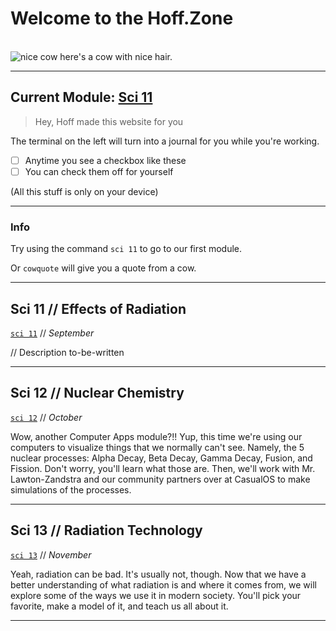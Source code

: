 # Welcome to the Hoff.Zone
<br />

<div style={{width: '100%', display: 'flex', flexDirection: 'column', alignItems: 'center'}}>
  <img
    src="https://media0.giphy.com/media/h55EUEsTG9224/giphy.webp?cid=2d6378eblxpyc43h354bwksaqw1ebgpnau4f0kstz6psp5p7&ep=v1_gifs_search&rid=giphy.webp&ct=g"
    alt="nice cow"
    style={{ maxWidth: '320px', padding: '1rem', border: '1px solid var(--primary)', borderRadius: '10px'}}
  />
  <span className="mt-0">here's a cow with nice hair.</span>
</div>

---

## Current Module: [Sci 11](/sci/11)

> Hey, Hoff made this website for you

The terminal on the left will turn into a journal for you while you're working.

- [ ] Anytime you see a checkbox like these
- [ ] You can check them off for yourself

(All this stuff is only on your device)

---

### Info

Try using the command `sci 11` to go to our first module.

Or `cowquote` will give you a quote from a cow.

---

## Sci 11 // Effects of Radiation
[`sci 11`](/sci/11) // *September*

// Description to-be-written

---

## Sci 12 // Nuclear Chemistry
[`sci 12`](/sci/12) // *October*

Wow, another Computer Apps module?!! Yup, this time we're using our computers to visualize things that we normally can't see. Namely, the 5 nuclear processes: Alpha Decay, Beta Decay, Gamma Decay, Fusion, and Fission. Don't worry, you'll learn what those are. Then, we'll work with Mr. Lawton-Zandstra and our community partners over at CasualOS to make simulations of the processes.

---

## Sci 13 // Radiation Technology
[`sci 13`](/sci/13) // *November*

Yeah, radiation can be bad. It's usually not, though. Now that we have a better understanding of what radiation is and where it comes from, we will explore some of the ways we use it in modern society. You'll pick your favorite, make a model of it, and teach us all about it.

---
